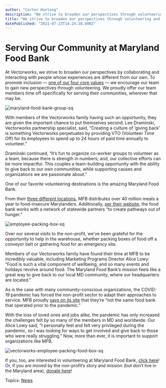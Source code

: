 ```yaml
---
author: "Carter Hartong"
description: "We strive to broaden our perspectives through volunteering and giving back. One of our favorite volunteering destinations is the Maryland Food Bank. "
title: "We strive to broaden our perspectives through volunteering and giving back. One of our favorite volunteering destinations is the Maryland Food Bank. " 
datePublished: "2021-07-23T14:24:38.000Z"
---
```

# Serving Our Community at Maryland Food Bank

At Vectorworks, we strive to broaden our perspectives by collaborating and interacting with people whose experiences are different from our own. To promote inclusion — [one of our four core values](https://www.vectorworks.net/en-US/company/values) — we encourage our team to gain new perspectives through volunteering. We proudly offer our team members time off specifically for serving their communities, wherever that may be.

![maryland-food-bank-group-sq](https://blog.vectorworks.net/hs-fs/hubfs/Blog%20Images/210722_MFB_Volunteer/maryland-food-bank-group-sq.jpg?width=1080&name=maryland-food-bank-group-sq.jpg)

With members of the Vectorworks family having such an opportunity, they are given the important chance to put themselves second. Lee Draminski, Vectorworks partnership specialist, said, “Creating a culture of ‘giving back’ is something Vectorworks perpetuates by providing VTO (Volunteer Time Off) for its employees to spend up to 24 hours of paid time annually to volunteer.”

Draminski continued, “It’s fun to organize co-worker groups to volunteer as a team, because there is strength in numbers; and, our collective efforts can be more impactful. This couples a team-building opportunity with the ability to give back to our own communities, while supporting causes and organizations we are passionate about.”

One of our favorite volunteering destinations is the amazing Maryland Food Bank.

From their [three different locations](https://mdfoodbank.org/about/locations/), MFB distributes over 40 million meals a year to food-insecure Marylanders. Additionally, [per their website](https://mdfoodbank.org/), the food bank works with a network of statewide partners “to create pathways out of hunger.”

![employee-packing-box-sq](https://blog.vectorworks.net/hs-fs/hubfs/Blog%20Images/210722_MFB_Volunteer/employee-packing-box-sq.jpg?width=1080&name=employee-packing-box-sq.jpg)

Over our several visits to the non-profit, we’ve been grateful for the opportunity to help in the warehouse, whether packing boxes of food off a conveyor belt or gathering food for an emergency site.

Members of our Vectorworks family have found their time at MFB to be incredibly valuable, including Marketing Programs Director Alice Lowy: “Food is such a vital component of wellbeing, and so many events and holidays revolve around food. The Maryland Food Bank’s mission feels like a great way to give back to our local MD community, where our headquarters are located.”

As is the case with many community-conscious organizations, the COVID-19 pandemic has forced the non-profit sector to adapt their approaches to service. MFB proudly [says on its site](https://mdfoodbank.org/news/mfbs-evolution-for-marylands-recovery/) that they’re “not the same food bank that operated prior to the pandemic.”

With the loss of loved ones and jobs alike, the pandemic has only increased the challenges felt by so many of the members in MD and worldwide. Our Alice Lowy said, “I personally feel and felt very privileged during the pandemic, so I was looking for ways to get involved and give back to those who were really struggling.” Now, more than ever, it is important to support organizations like MFB.

![vectorworks-employee-packing-food-box-sq](https://blog.vectorworks.net/hs-fs/hubfs/Blog%20Images/210722_MFB_Volunteer/vectorworks-employee-packing-food-box-sq.jpg?width=1080&name=vectorworks-employee-packing-food-box-sq.jpg)

If you, too, are interested in volunteering at Maryland Food Bank, [click here](https://mdfoodbank.org/ways-to-give/volunteer/)! Or, if you are moved by the non-profit’s story and mission (but don’t live in the Maryland area), [donate here](https://mdfoodbank.org/donate/)!

 Topics: [News](https://blog.vectorworks.net/topic/news) 

 